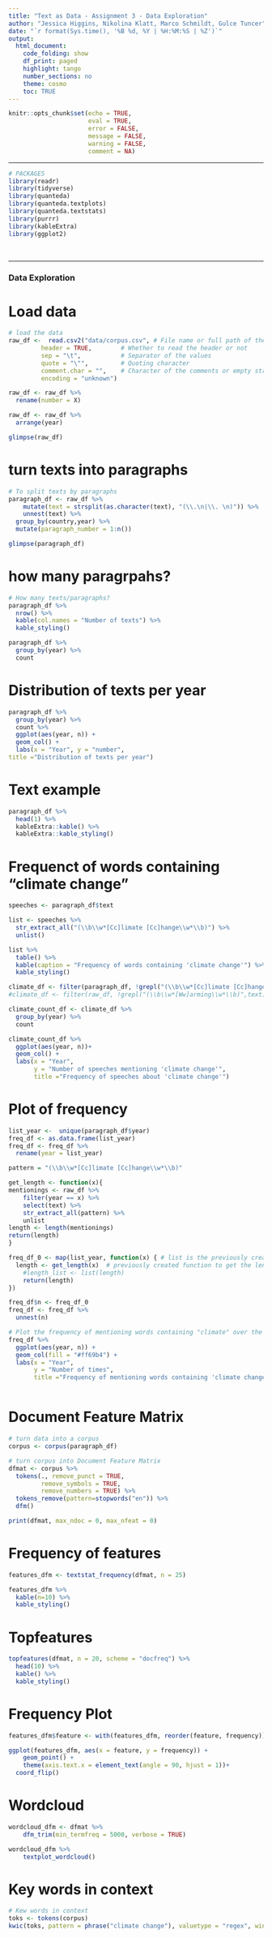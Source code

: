 ```yaml
---
title: "Text as Data - Assignment 3 - Data Exploration"
author: "Jessica Higgins, Nikolina Klatt, Marco Schmildt, Gulce Tuncer"
date: "`r format(Sys.time(), '%B %d, %Y | %H:%M:%S | %Z')`"
output:
  html_document:
    code_folding: show
    df_print: paged
    highlight: tango
    number_sections: no
    theme: cosmo
    toc: TRUE
---
```

  
<style>
div.answer {background-color:#f3f0ff; border-radius: 5px; padding: 20px;}
</style>

```r
knitr::opts_chunk$set(echo = TRUE,
                      eval = TRUE,
                      error = FALSE,
                      message = FALSE,
                      warning = FALSE,
                      comment = NA)
```


***

```r
# PACKAGES
library(readr)
library(tidyverse)
library(quanteda)
library(quanteda.textplots)
library(quanteda.textstats)
library(purrr)
library(kableExtra)
library(ggplot2)

```

<br>

***

### Data Exploration
# Load data
```r
# load the data 
raw_df <-  read.csv2("data/corpus.csv", # File name or full path of the file
         header = TRUE,        # Whether to read the header or not
         sep = "\t",           # Separator of the values
         quote = "\"",         # Quoting character
         comment.char = "",    # Character of the comments or empty string 
         encoding = "unknown")

raw_df <- raw_df %>% 
  rename(number = X) 

raw_df <- raw_df %>% 
  arrange(year)

glimpse(raw_df)

```

# turn texts into paragraphs
```r
# To split texts by paragraphs 
paragraph_df <- raw_df %>% 
    mutate(text = strsplit(as.character(text), "(\\.\n|\\. \n)")) %>% 
    unnest(text) %>% 
  group_by(country,year) %>% 
  mutate(paragraph_number = 1:n())

glimpse(paragraph_df)
```

# how many paragrpahs?
```r
# How many texts/paragraphs?
paragraph_df %>% 
  nrow() %>% 
  kable(col.names = "Number of texts") %>% 
  kable_styling()
```

```r
paragraph_df %>% 
  group_by(year) %>% 
  count
```
# Distribution of texts per year

```r
paragraph_df %>% 
  group_by(year) %>% 
  count %>% 
  ggplot(aes(year, n)) +
  geom_col() +
  labs(x = "Year", y = "number",
title ="Distribution of texts per year")

```

# Text example

```r
paragraph_df %>% 
  head(1) %>% 
  kableExtra::kable() %>% 
  kableExtra::kable_styling()
```

# Frequenct of words containing "climate change"

```r
speeches <- paragraph_df$text

list <- speeches %>% 
  str_extract_all("(\\b\\w*[Cc]limate [Cc]hange\\w*\\b)") %>% 
  unlist() 

list %>% 
  table() %>% 
  kable(caption = "Frequency of words containing 'climate change'") %>% 
  kable_styling()
```

```r
climate_df <- filter(paragraph_df, !grepl("(\\b\\w*[Cc]limate [Cc]hange\\w*\\b)",text))
#climate_df <- filter(raw_df, !grepl("(\\b\\w*[Ww]arming\\w*\\b)",text))

climate_count_df <- climate_df %>% 
  group_by(year) %>% 
  count

climate_count_df %>% 
  ggplot(aes(year, n))+
  geom_col() +
  labs(x = "Year",
       y = "Number of speeches mentioning 'climate change'",
       title ="Frequency of speeches about 'climate change'")

```
# Plot of frequency 

```r
list_year <-  unique(paragraph_df$year)
freq_df <- as.data.frame(list_year)
freq_df <- freq_df %>% 
  rename(year = list_year) 

pattern = "(\\b\\w*[Cc]limate [Cc]hange\\w*\\b)"

get_length <- function(x){
mentionings <- raw_df %>%
    filter(year == x) %>% 
    select(text) %>% 
    str_extract_all(pattern) %>% 
    unlist
length <- length(mentionings)
return(length)
}

freq_df_0 <- map(list_year, function(x) { # list is the previously created list 
  length <- get_length(x)  # previously created function to get the length
    #length_list <- list(length)
    return(length)
})

freq_df$n <- freq_df_0
freq_df <- freq_df %>% 
  unnest(n)

# Plot the frequency of mentioning words containing "climate" over the years
freq_df %>% 
  ggplot(aes(year, n)) +
  geom_col(fill = "#ff69b4") +
  labs(x = "Year",
       y = "Number of times",
       title ="Frequency of mentioning words containing 'climate change'")



```
# Document Feature Matrix 

```r
# turn data into a corpus
corpus <- corpus(paragraph_df)

# turn corpus into Document Feature Matrix
dfmat <- corpus %>% 
  tokens(., remove_punct = TRUE,
         remove_symbols = TRUE,
         remove_numbers = TRUE) %>%
  tokens_remove(pattern=stopwords("en")) %>% 
  dfm()

print(dfmat, max_ndoc = 0, max_nfeat = 0)
```

# Frequency of features 

```r
features_dfm <- textstat_frequency(dfmat, n = 25)

features_dfm %>%
  kable(n=10) %>% 
  kable_styling()

```

# Topfeatures 

```r
topfeatures(dfmat, n = 20, scheme = "docfreq") %>% 
  head(10) %>% 
  kable() %>% 
  kable_styling()

```

# Frequency Plot 

```r
features_dfm$feature <- with(features_dfm, reorder(feature, frequency))

ggplot(features_dfm, aes(x = feature, y = frequency)) +
    geom_point() + 
    theme(axis.text.x = element_text(angle = 90, hjust = 1))+
  coord_flip()
```

# Wordcloud 

```r
wordcloud_dfm <- dfmat %>%
    dfm_trim(min_termfreq = 5000, verbose = TRUE)

wordcloud_dfm %>% 
    textplot_wordcloud()
```

# Key words in context

```r
# Kew words in context
toks <- tokens(corpus)
kwic(toks, pattern = phrase("climate change"), valuetype = "regex", window = 3)

```
